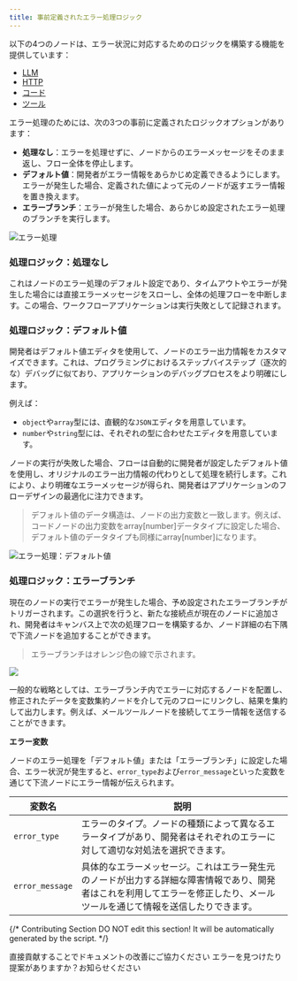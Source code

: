 ```yaml
---
title: 事前定義されたエラー処理ロジック
---
```



以下の4つのノードは、エラー状況に対応するためのロジックを構築する機能を提供しています：

* [LLM](/ja-jp/guides/workflow/nodes/llm)
* [HTTP](/ja-jp/guides/workflow/nodes/http-request)
* [コード](/ja-jp/guides/workflow/nodes/code)
* [ツール](/ja-jp/guides/workflow/nodes/tools)

エラー処理のためには、次の3つの事前に定義されたロジックオプションがあります：

* **処理なし**：エラーを処理せずに、ノードからのエラーメッセージをそのまま返し、フロー全体を停止します。
* **デフォルト値**：開発者がエラー情報をあらかじめ定義できるようにします。エラーが発生した場合、定義された値によって元のノードが返すエラー情報を置き換えます。
* **エラーブランチ**：エラーが発生した場合、あらかじめ設定されたエラー処理のブランチを実行します。

![エラー処理](https://assets-docs.dify.ai/2024/12/6e2655949889d4d162945d840d698649.png)

### 処理ロジック：処理なし

これはノードのエラー処理のデフォルト設定であり、タイムアウトやエラーが発生した場合には直接エラーメッセージをスローし、全体の処理フローを中断します。この場合、ワークフローアプリケーションは実行失敗として記録されます。

### 処理ロジック：デフォルト値

開発者はデフォルト値エディタを使用して、ノードのエラー出力情報をカスタマイズできます。これは、プログラミングにおけるステップバイステップ（逐次的な）デバッグに似ており、アプリケーションのデバッグプロセスをより明確にします。

例えば：
* `object`や`array`型には、直観的な`JSON`エディタを用意しています。
* `number`や`string`型には、それぞれの型に合わせたエディタを用意しています。

ノードの実行が失敗した場合、フローは自動的に開発者が設定したデフォルト値を使用し、オリジナルのエラー出力情報の代わりとして処理を続行します。これにより、より明確なエラーメッセージが得られ、開発者はアプリケーションのフローデザインの最適化に注力できます。

> デフォルト値のデータ構造は、ノードの出力変数と一致します。例えば、コードノードの出力変数をarray[number]データタイプに設定した場合、デフォルト値のデータタイプも同様にarray[number]になります。

![エラー処理：デフォルト値](https://assets-docs.dify.ai/2024/12/e9e5e757090679243e0c9976093c7e6c.png)

### 処理ロジック：エラーブランチ

現在のノードの実行でエラーが発生した場合、予め設定されたエラーブランチがトリガーされます。この選択を行うと、新たな接続点が現在のノードに追加され、開発者はキャンバス上で次の処理フローを構築するか、ノード詳細の右下隅で下流ノードを追加することができます。

> エラーブランチはオレンジ色の線で示されます。

![](https://assets-docs.dify.ai/2024/12/e5ea1af947818bd9e27cab3042c1c4f3.png)

一般的な戦略としては、エラーブランチ内でエラーに対応するノードを配置し、修正されたデータを変数集約ノードを介して元のフローにリンクし、結果を集約して出力します。例えば、メールツールノードを接続してエラー情報を送信することができます。

**エラー変数**

ノードのエラー処理を「デフォルト値」または「エラーブランチ」に設定した場合、エラー状況が発生すると、`error_type`および`error_message`といった変数を通じて下流ノードにエラー情報が伝えられます。

<table>
  <thead>
    <tr>
      <th>変数名</th>
      <th>説明</th>
    </tr>
  </thead>
  <tbody>
    <tr>
      <td><code>error_type</code></td>
      <td>エラーのタイプ。ノードの種類によって異なるエラータイプがあり、開発者はそれぞれのエラーに対して適切な対処法を選択できます。</td>
    </tr>
    <tr>
      <td><code>error_message</code></td>
      <td>具体的なエラーメッセージ。これはエラー発生元のノードが出力する詳細な障害情報であり、開発者はこれを利用してエラーを修正したり、メールツールを通じて情報を送信したりできます。</td>
    </tr>
  </tbody>
</table>

{/*
Contributing Section
DO NOT edit this section!
It will be automatically generated by the script.
*/}

<CardGroup cols="2">
    <Card
        title="このページを編集する"
        icon="pen-to-square"
        href="https://github.com/langgenius/dify-docs-mintlify/edit/main/ja-jp/guides/workflow/error-handling/predefined-nodes-failure-logic.mdx"
    >
        直接貢献することでドキュメントの改善にご協力ください
    </Card>
    <Card
        title="問題を報告する"
        icon="github"
        href="https://github.com/langgenius/dify-docs-mintlify/issues/new?title=ドキュメントの問題%3A%20fined-nodes-failure-lo&body=%23%23%20問題の説明%0A%3C%21--%20発見した問題について簡単に説明してください%20--%3E%0A%0A%23%23%20ページリンク%0Ahttps%3A%2F%2Fgithub.com%2Flanggenius%2Fdify-docs-mintlify%2Fblob%2Fmain%2Fja-jp/guides/workflow/error-handling%2Fpredefined-nodes-failure-logic.mdx%0A%0A%23%23%20提案される変更%0A%3C%21--%20特定の変更案がある場合は、ここで説明してください%20--%3E%0A%0A%3C%21--%20ドキュメントの品質向上にご協力いただきありがとうございます！%20--%3E"
    >
        エラーを見つけたり提案がありますか？お知らせください
    </Card>
</CardGroup>
